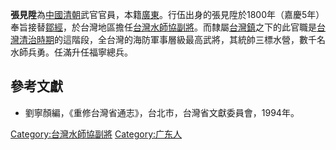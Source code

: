 '''張見陞'''為[[中國|中國]][[清朝|清朝]]武官官員，本籍[[廣東|廣東]]。行伍出身的張見陞於1800年（嘉慶5年）奉旨接替[[鄒經|鄒經]]，於台灣地區擔任[[台灣水師協|台灣水師協]][[副將|副將]]。而隸屬[[台灣鎮|台灣鎮]]之下的此官職是[[台灣清治時期|台灣清治時期]]的這階段，全台灣的海防軍事層級最高武將，其統帥三標水營，數千名水師兵勇。任滿升任福寧總兵。
{{start box}}
{{s-before|[[鄒經|鄒經]]}}
{{s-title|[[台灣水師協|台灣水師協]][[副將|副將]]|1800年上任}}
{{s-after|[[詹勝|詹勝]]}}
{{end box}}

==參考文獻==
*劉寧顏編，《重修台灣省通志》，台北市，台灣省文獻委員會，1994年。

[[Category:台灣水師協副將|Category:台灣水師協副將]]
[[Category:广东人|Category:广东人]]